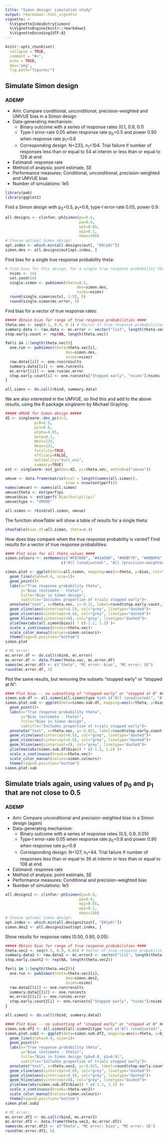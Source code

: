 ```yaml
---
title: "Simon design: simulation study"
output: rmarkdown::html_vignette
vignette: >
  %\VignetteIndexEntry{simon}
  %\VignetteEngine{knitr::rmarkdown}
  %\VignetteEncoding{UTF-8}
---
```


```r
knitr::opts_chunk$set(
  collapse = TRUE,
  comment = "#>",
  echo = TRUE,
  dev='png',
  fig.path="figures/")
```

## Simulate Simon design
### ADEMP

- Aim: Compare conditional, unconditional, precision-weighted and UMVUE bias in a Simon design
- Data-generating mechanism: 
    * Binary outcome with a series of response rates (0.1, 0.9, 0.1)
    * Type-I error-rate 0.05 when response rate p~0~=0.5 and power 0.90 when response rate p~1~=0.6 
    * Corresponding design: N=233, n~1~=104. Trial failure if number of responses less than or equal to 54 at interim or less than or equal to 128 at end.
- Estimand: response rate
- Method of analysis: point estimate, SE
- Performance measures: Conditional, unconditional, precision-weighted and UMVUE bias
- Number of simulations: 1e5


```r
library(pwb)
library(ggplot2)
```

Find a Simon design with p~0~=0.5, p~1~=0.6, type-I error-rate 0.05, power
0.9:

```r
all.designs <- clinfun::ph2simon(pu=0.5,
                                 pa=0.6,
                                 ep1=0.05,
                                 ep2=0.1,
                                 nmax=500)
# Choose optimal Simon design:
opt.index <- which.min(all.designs$out[, "EN(p0)"])
simon.des <- all.designs$out[opt.index, ]
```


Find bias for a single true response probability theta:
```r
# Find bias for this design, for a single true response probability theta:
  nsims <- 1e5
  set.seed(16)
  single.simon <- pwbSimon(theta=0.5,
                                des=simon.des,
                                nsims=nsims)
  round(single.simon$ests[, 1:5], 5)
  round(single.simon$mc.error, 5)
```


Find bias for a vector of true response rates:

```r
##### Obtain bias for range of true response probabilities ####
theta.vec <- seq(0.1, 0.9, 0.1) # Vector of true response probabilities
summary.data <- raw.data <- mc.error <- vector("list", length(theta.vec))
stop.early.count <- rep(NA, length(theta.vec))

for(i in 1:length(theta.vec)){
  one.run <- pwbSimon(theta=theta.vec[i],
                           des=simon.des,
                           nsims=nsims)
  raw.data[[i]] <- one.run$results
  summary.data[[i]] <- one.run$ests
  mc.error[[i]] <- one.run$mc.error
  stop.early.count[i] <- one.run$ests["Stopped early", "nsims"]/nsims
}

all.simon <- do.call(rbind, summary.data)
```

We are also interested in the UMVUE, so find this and add to the above results, using the R package _singlearm_ by Michael Grayling:

```r

##### UMVUE for Simon design #####
d2 <- singlearm::des_gs(J=2,
             pi0=0.5,
             pi1=0.6,
             alpha=0.05,
             beta=0.1,
             Nmin=233,
             Nmax=233,
             futility=TRUE,
             efficacy=FALSE,
             optimality="null_ess",
             summary=TRUE)
est <- singlearm::est_gs(des=d2, pi=theta.vec, method=c("umvue"))

umvue <- data.frame(matrix(ncol = length(names(all.simon)),
                           nrow = nrow(est$perf)))
names(umvue) <- names(all.simon)
umvue$theta <- est$perf$pi
umvue$bias <- est$perf$`Bias(hat(pi)|pi)`
umvue$type <- "UMVUE"

all.simon <- rbind(all.simon, umvue)
```

The function _showTable_ will show a table of results for a single theta:
```r
showTable(bias.df=all.simon, theta=0.4)
```

How does bias compare when the true response probability is varied? Find results for a vector of true response probabilities:

```r

#### Plot bias for all theta values ####
simon.colours <- setNames(c("#F8766D", "#A3A500", "#00BF7D", "#00B0F6", "#E76BF3"),
                         c("All (unadjusted)", "All (precision-weighted)", "Complete (unadjusted)", "Stopped early (unadjusted)", "UMVUE"))

simon.plot <- ggplot(data=all.simon, mapping=aes(x=theta, y=bias, col=type))+
  geom_line(alpha=0.4, size=1)+
  geom_point()+
  labs(x="True response probability theta",
       y="Bias (estimate - theta)",
       title="Bias in Simon design",
       subtitle="Includes proportion of trials stopped early")+
  annotate("text", x=theta.vec, y=-0.11, label=round(stop.early.count,2))+
  geom_vline(aes(xintercept=0.5), col="grey", linetype="dashed")+
  geom_vline(aes(xintercept=0.6), col="grey", linetype="dashed")+
  geom_hline(aes(yintercept=0), col="grey", linetype="dashed")+
  ylim(max(abs(all.simon$bias)) * c(-1.2, 1.2) )+
  scale_x_continuous(breaks=theta.vec)+
  scale_color_manual(values=simon.colours)+
  theme(legend.position="bottom")
simon.plot

# MC error:
mc.error.df <- do.call(rbind, mc.error)
mc.error.df <- data.frame(theta.vec, mc.error.df)
names(mc.error.df) <- c("theta", "MC error: bias", "MC error: SE")
round(mc.error.df, 5)
```


Plot the same results, but removing the subsets "stopped early" or "stopped at N":


```r
#### Plot bias -- no subsetting of "stopped early" or "stopped at N" ####
simon.sub.df <- all.simon[all.simon$type %in% c("All (unadjusted)", "All (precision-weighted)"), ]
simon.plot.sub <- ggplot(data=simon.sub.df, mapping=aes(x=theta, y=bias, col=type))+  geom_line(alpha=0.4, size=1)+
  geom_point()+
  labs(x="True response probability theta",
       y="Bias (estimate - theta)",
       title="Bias in Simon design",
       subtitle="Includes proportion of trials stopped early")+
  annotate("text", x=theta.vec, y=-0.011, label=round(stop.early.count,2))+
  geom_vline(aes(xintercept=0.5), col="grey", linetype="dashed")+
  geom_vline(aes(xintercept=0.6), col="grey", linetype="dashed")+
  geom_hline(aes(yintercept=0), col="grey", linetype="dashed")+
  ylim(max(abs(simon.sub.df$bias)) * c(-1.2, 1.2) )+
  scale_x_continuous(breaks=theta.vec)+
  scale_color_manual(values=simon.colours)+
  theme(legend.position="bottom")
simon.plot.sub
```




## Simulate trials again, using values of p~0~ and p~1~ that are not close to 0.5
### ADEMP

- Aim: Compare unconditional and precision-weighted bias in a Simon design (again)
- Data-generating mechanism: 
    * Binary outcome with a series of response rates (0.5, 0.9, 0.05)
    * Type-I error-rate 0.05 when response rate p~0~=0.8 and power 0.90 when response rate p~1~=0.9 
    * Corresponding design: N=127, n~1~=44. Trial failure if number of responses less than or equal to 36 at interim or less than or equal to 108 at end.
- Estimand: response rate
- Method of analysis: point estimate, SE
- Performance measures: Conditional and precision-weighted bias
- Number of simulations: 1e5

```r
all.designs2 <- clinfun::ph2simon(pu=0.8,
                                 pa=0.9,
                                 ep1=0.05,
                                 ep2=0.1,
                                 nmax=150)
# Choose optimal Simon design:
opt.index <- which.min(all.designs2$out[, "EN(p0)"])
simon.des2 <- all.designs2$out[opt.index, ]
```


Show results for response rates (0.50, 0.90, 0.05): 
```r
##### Obtain bias for range of true response probabilities ####
theta.vec2 <- seq(0.5, 0.9, 0.05) # Vector of true response probabilities
summary.data2 <- raw.data2 <- mc.error2 <- vector("list", length(theta.vec2))
stop.early.count2 <- rep(NA, length(theta.vec2))

for(i in 1:length(theta.vec2)){
  one.run <- pwbSimon(theta=theta.vec2[i],
                           des=simon.des2,
                           nsims=nsims)
  raw.data2[[i]] <- one.run$results
  summary.data2[[i]] <- one.run$ests
  mc.error2[[i]] <- one.run$mc.error
  stop.early.count2[i] <- one.run$ests["Stopped early", "nsims"]/nsims
}

all.simon2 <- do.call(rbind, summary.data2)
```


```r
#### Plot bias -- no subsetting of "stopped early" or "stopped at N" ####
simon.sub.df2 <- all.simon2[all.simon2$type %in% c("All (unadjusted)", "All (precision-weighted)"), ]
simon.plot.sub2 <- ggplot(data=simon.sub.df2, mapping=aes(x=theta, y=bias, col=type))+
  geom_line(alpha=0.4, size=1)+
  geom_point()+
  labs(x="True response probability theta",
       y="Bias (estimate - theta)",
       title="Bias in Simon design (p0=0.8, p1=0.9)",
       subtitle="Includes proportion of trials stopped early")+
  annotate("text", x=theta.vec2, y=-0.015, label=round(stop.early.count2,2))+
  geom_vline(aes(xintercept=0.8), col="grey", linetype="dashed")+
  geom_vline(aes(xintercept=0.9), col="grey", linetype="dashed")+
  geom_hline(aes(yintercept=0), col="grey", linetype="dashed")+
  ylim(max(abs(simon.sub.df2$bias)) * c(-1.1, 1.1) )+
  scale_x_continuous(breaks=theta.vec2)+
  scale_color_manual(values=simon.colours)+
  theme(legend.position="bottom")
simon.plot.sub2

# MC error:
mc.error.df2 <- do.call(rbind, mc.error2)
mc.error.df2 <- data.frame(theta.vec2, mc.error.df2)
names(mc.error.df2) <- c("theta", "MC error: bias", "MC error: SE")
round(mc.error.df2, 5)
```
